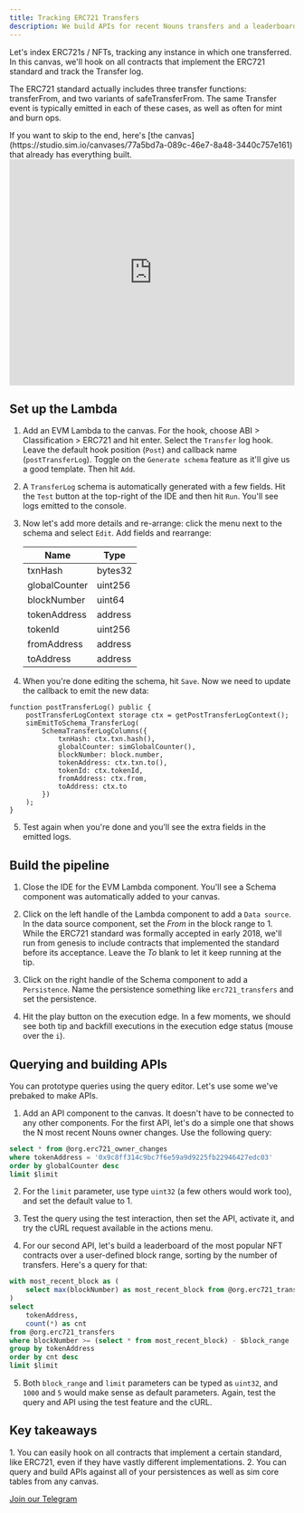```yaml
---
title: Tracking ERC721 Transfers
description: We build APIs for recent Nouns transfers and a leaderboard of most popular NFTs (by transfer counts)
---
```


Let's index ERC721s / NFTs, tracking any instance in which one transferred. In this canvas, we'll hook on all contracts that implement the ERC721 standard and track the Transfer log.

The ERC721 standard actually includes three transfer functions: transferFrom, and two variants of safeTransferFrom. The same Transfer event is typically emitted in each of these cases, as well as often for mint and burn ops.

<Note>
If you want to skip to the end, here's [the canvas](https://studio.sim.io/canvases/77a5bd7a-089c-46e7-8a48-3440c757e161) that already has everything built.
</Note>

<iframe 
  src="https://studio.sim.io/embed/77a5bd7a-089c-46e7-8a48-3440c757e161" 
  title="ERC721 Transfers Canvas" 
  width="100%" 
  height="400px" 
  frameborder="0">
</iframe>

## Set up the Lambda

1. Add an EVM Lambda to the canvas. For the hook, choose ABI > Classification > ERC721 and hit enter. Select the `Transfer` log hook. Leave the default hook position (`Post`) and callback name (`postTransferLog`). Toggle on the `Generate schema` feature as it'll give us a good template. Then hit `Add`.

2. A `TransferLog` schema is automatically generated with a few fields. Hit the `Test` button at the top-right of the IDE and then hit `Run`. You'll see logs emitted to the console.

3. Now let's add more details and re-arrange: click the menu next to the schema and select `Edit`. Add fields and rearrange:

   | Name          | Type    |
   | ------------- | ------- |
   | txnHash       | bytes32 |
   | globalCounter | uint256 |
   | blockNumber   | uint64  |
   | tokenAddress  | address |
   | tokenId       | uint256 |
   | fromAddress   | address |
   | toAddress     | address |

4. When you're done editing the schema, hit `Save`. Now we need to update the callback to emit the new data:

```solidity
function postTransferLog() public {
    postTransferLogContext storage ctx = getPostTransferLogContext();
    simEmitToSchema_TransferLog(
        SchemaTransferLogColumns({
            txnHash: ctx.txn.hash(),
            globalCounter: simGlobalCounter(),
            blockNumber: block.number,
            tokenAddress: ctx.txn.to(),
            tokenId: ctx.tokenId,
            fromAddress: ctx.from,
            toAddress: ctx.to    
        })
    );
}
```

5. Test again when you're done and you'll see the extra fields in the emitted logs.

## Build the pipeline

1. Close the IDE for the EVM Lambda component. You'll see a Schema component was automatically added to your canvas.

2. Click on the left handle of the Lambda component to add a `Data source`. In the data source component, set the *From* in the block range to 1. While the ERC721 standard was formally accepted in early 2018, we'll run from genesis to include contracts that implemented the standard before its acceptance. Leave the *To* blank to let it keep running at the tip.

3. Click on the right handle of the Schema component to add a `Persistence`. Name the persistence something like `erc721_transfers` and set the persistence.

4. Hit the play button on the execution edge. In a few moments, we should see both tip and backfill executions in the execution edge status (mouse over the `i`).

## Querying and building APIs

You can prototype queries using the query editor. Let's use some we've prebaked to make APIs.

1. Add an API component to the canvas. It doesn't have to be connected to any other components. For the first API, let's do a simple one that shows the N most recent Nouns owner changes. Use the following query:

```sql
select * from @org.erc721_owner_changes
where tokenAddress = '0x9c8ff314c9bc7f6e59a9d9225fb22946427edc03'
order by globalCounter desc
limit $limit
```

2. For the `limit` parameter, use type `uint32` (a few others would work too), and set the default value to 1.

3. Test the query using the test interaction, then set the API, activate it, and try the cURL request available in the actions menu.

4. For our second API, let's build a leaderboard of the most popular NFT contracts over a user-defined block range, sorting by the number of transfers. Here's a query for that:

```sql
with most_recent_block as (
    select max(blockNumber) as most_recent_block from @org.erc721_transfers
)
select 
    tokenAddress,
    count(*) as cnt
from @org.erc721_transfers
where blockNumber >= (select * from most_recent_block) - $block_range
group by tokenAddress
order by cnt desc
limit $limit
```

5. Both `block_range` and `limit` parameters can be typed as `uint32`, and `1000` and `5` would make sense as default parameters. Again, test the query and API using the test feature and the cURL.

## Key takeaways

<Tip>
1. You can easily hook on all contracts that implement a certain standard, like ERC721, even if they have vastly different implementations.
2. You can query and build APIs against all of your persistences as well as sim core tables from any canvas.
</Tip>

[Join our Telegram](https://t.me/+zw0fuNoYg39hZWRh)
